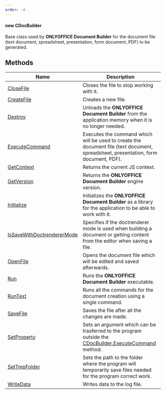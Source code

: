 ```yaml
---
order: -4
---
```

#### new CDocBuilder

Base class used by **ONLYOFFICE Document Builder** for the document file (text document, spreadsheet, presentation, form document, PDF) to be generated.

## Methods

| Name                                                                                                | Description                                                                                                                                                         |
| --------------------------------------------------------------------------------------------------- | ------------------------------------------------------------------------------------------------------------------------------------------------------------------- |
| [CloseFile](/docbuilder/integrationapi/net/cdocbuilder/closefile)                                   | Closes the file to stop working with it.                                                                                                                            |
| [CreateFile](/docbuilder/integrationapi/net/cdocbuilder/createfile)                                 | Creates a new file.                                                                                                                                                 |
| [Destroy](/docbuilder/integrationapi/net/cdocbuilder/destroy)                                       | Unloads the **ONLYOFFICE Document Builder** from the application memory when it is no longer needed.                                                                |
| [ExecuteCommand](/docbuilder/integrationapi/net/cdocbuilder/executecommand)                         | Executes the command which will be used to create the document file (text document, spreadsheet, presentation, form document, PDF).                                 |
| [GetContext](/docbuilder/integrationapi/net/cdocbuilder/getcontext)                                 | Returns the current JS context.                                                                                                                                     |
| [GetVersion](/docbuilder/integrationapi/net/cdocbuilder/getversion)                                 | Returns the **ONLYOFFICE Document Builder** engine version.                                                                                                         |
| [Initialize](/docbuilder/integrationapi/net/cdocbuilder/initialize)                                 | Initializes the **ONLYOFFICE Document Builder** as a library for the application to be able to work with it.                                                        |
| [IsSaveWithDoctrendererMode](/docbuilder/integrationapi/net/cdocbuilder/issavewithdoctrenderermode) | Specifies if the doctrenderer mode is used when building a document or getting content from the editor when saving a file.                                          |
| [OpenFile](/docbuilder/integrationapi/net/cdocbuilder/openfile)                                     | Opens the document file which will be edited and saved afterwards.                                                                                                  |
| [Run](/docbuilder/integrationapi/net/cdocbuilder/run)                                               | Runs the **ONLYOFFICE Document Builder** executable.                                                                                                                |
| [RunText](/docbuilder/integrationapi/net/cdocbuilder/runtext)                                       | Runs all the commands for the document creation using a single command.                                                                                             |
| [SaveFile](/docbuilder/integrationapi/net/cdocbuilder/savefile)                                     | Saves the file after all the changes are made.                                                                                                                      |
| [SetProperty](/docbuilder/integrationapi/net/cdocbuilder/setproperty)                               | Sets an argument which can be trasferred to the program outside the [CDocBuilder.ExecuteCommand](/docbuilder/integrationapi/net/cdocbuilder/executecommand) method. |
| [SetTmpFolder](/docbuilder/integrationapi/net/cdocbuilder/settmpfolder)                             | Sets the path to the folder where the program will temporarily save files needed for the program correct work.                                                      |
| [WriteData](/docbuilder/integrationapi/net/cdocbuilder/writedata)                                   | Writes data to the log file.                                                                                                                                        |
